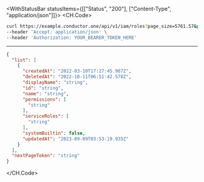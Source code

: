 

<WithStatusBar statusItems={[["Status", "200"], ["Content-Type", "application/json"]]}>
  <CH.Code>
  ```bash Example Request
  curl https://example.conductor.one/api/v1/iam/roles?page_size=5761.57&page_token=string \
--header 'Accept: application/json' \
--header 'Authorization: YOUR_BEARER_TOKEN_HERE'
  ```
  ---

  ```json Example Response
  {
    "list": [
      {
        "createdAt": "2022-03-10T17:27:45.907Z",
        "deletedAt": "2022-10-11T06:51:42.578Z",
        "displayName": "string",
        "id": "string",
        "name": "string",
        "permissions": [
          "string"
        ],
        "serviceRoles": [
          "string"
        ],
        "systemBuiltin": false,
        "updatedAt": "2023-09-09T03:53:19.935Z"
      }
    ],
    "nextPageToken": "string"
  }
  ```
  </CH.Code>
</WithStatusBar>
